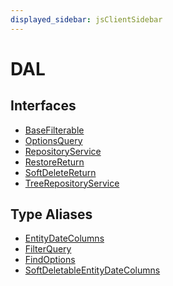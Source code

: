 ```yaml
---
displayed_sidebar: jsClientSidebar
---
```



# DAL

## Interfaces

- [BaseFilterable](../../DAL/interfaces/internal.internal-1.DAL.BaseFilterable.mdx)
- [OptionsQuery](../../DAL/interfaces/internal.internal-1.DAL.OptionsQuery.mdx)
- [RepositoryService](../../DAL/interfaces/internal.internal-1.DAL.RepositoryService.mdx)
- [RestoreReturn](../../DAL/interfaces/internal.internal-1.DAL.RestoreReturn.mdx)
- [SoftDeleteReturn](../../DAL/interfaces/internal.internal-1.DAL.SoftDeleteReturn.mdx)
- [TreeRepositoryService](../../DAL/interfaces/internal.internal-1.DAL.TreeRepositoryService.mdx)

## Type Aliases

- [EntityDateColumns](../../DAL/types/internal.internal-1.DAL.EntityDateColumns.mdx)
- [FilterQuery](../../DAL/types/internal.internal-1.DAL.FilterQuery.mdx)
- [FindOptions](../../DAL/types/internal.internal-1.DAL.FindOptions.mdx)
- [SoftDeletableEntityDateColumns](../../DAL/types/internal.internal-1.DAL.SoftDeletableEntityDateColumns.mdx)

